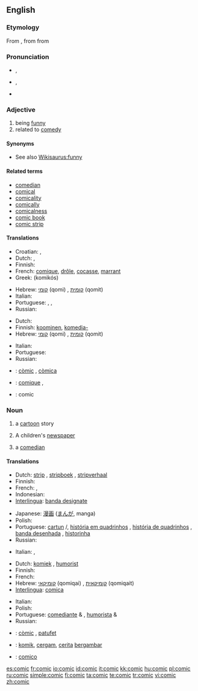 {{wikipedia}}
==English==

===Etymology===
From {{etyl|la|en}} {{term|comicus|lang=la}}, from {{etyl|grc|en}} {{term|κωμικός|tr=komikos|lang=grc|sc=polytonic}} from {{term|κῶμος||carousal|tr=kōmos|lang=grc|sc=polytonic}}

===Pronunciation===
* {{a|RP}} {{IPA|/ˈkɒmɪk/}}, {{SAMPA|/"kQmIk/}}
* {{a|GenAm}} {{IPA|/ˈkɑmɪk/}}, {{SAMPA|/"kAmIk/}}
* {{audio|en-us-comic.ogg|Audio (US)}}
*: {{rhymes|ɒmɪk}}

===Adjective===
{{en-adj}}

# being [[funny]]
# related to [[comedy]]

====Synonyms====
* See also [[Wikisaurus:funny]]

====Related terms====
* [[comedian]]
* [[comical]]
* [[comicality]]
* [[comically]]
* [[comicalness]]
* [[comic book]]
* [[comic strip]]

====Translations====
{{trans-top|being funny}}
* Croatian: {{t-|hr|komičan|alt=kòmičan}}, {{t-|hr|smiješan|alt=smijéšan}}
* Dutch: {{t+|nl|grappig}}, {{t-|nl|komisch}}
* Finnish: {{t-|fi|koominen}}
* French: [[comique]], [[drôle]], [[cocasse]], [[marrant]]
* Greek: {{t|el|κωμικός|m|n|sc=Grek}} (komikós)
{{trans-mid}}
* Hebrew: [[קומי]] (qomi) {{m}}, [[קומית]] (qomit) {{f}}
* Italian: {{t+|it|comico}}
* Portuguese: {{t+|pt|cômico}}, {{t+|pt|engraçado}}, {{t+|pt|divertido}}
* Russian: {{t|ru|комический|tr=komíčeskij|sc=Cyrl}}
{{trans-bottom}}

{{trans-top|related to comedy}}
* Dutch: {{t-|nl|komisch}}
* Finnish: [[koominen]], [[komedia-]]
* Hebrew: [[קומי]] (qomi) {{m}}, [[קומית]] (qomit) {{f}}
{{trans-mid}}
* Italian: {{t+|it|comico}}
* Portuguese: {{t+|pt|cômico}}
* Russian: {{t|ru|комедийный|tr=komedíjnyj|sc=Cyrl}}
{{trans-bottom}}

{{checktrans-top}}
* {{ttbc|Catalan}}: [[còmic]] {{m}}, [[còmica]] {{f}}
{{trans-mid}}
* {{ttbc|French}}: [[comique]] {{m}}, {{f}}
* {{ttbc|Interlingua}}: comic
{{trans-bottom}}

===Noun===
{{en-noun}}

# a [[cartoon]] story
# {{British}} A children's [[newspaper]]
# a [[comedian]]

====Translations====
{{trans-top|a cartoon story}}
* Dutch: [[strip]] {{m}}, [[stripboek]] {{n}}, [[stripverhaal]] {{n}}
* Finnish: {{t-|fi|sarjakuva}}
* French: {{t+|fr|bande dessinée|f}}, {{t+|fr|BD|f}}
* Indonesian: {{t-|id|komik|xs=Indonesian}}
* [[Interlingua]]: [[banda designate]]
{{trans-mid}}
* Japanese: [[漫画]] ([[まんが]], manga)
* Polish: {{t+|pl|komiks|m}}
* Portuguese: [[cartun]] {{m}}/{{f}}, [[história em quadrinhos]] {{f}}, [[história de quadrinhos]] {{f}}, [[banda desenhada]] {{f}}, [[historinha]] {{f}}
* Russian: {{t|ru|комикс|m|tr=kómiks|sc=Cyrl}}
{{trans-bottom}}

{{trans-top|a children's newspaper}}
* Italian: {{t+|it|giornaletto|m}}, {{t+|it|giornalino|m}}
{{trans-mid}}
{{trans-bottom}}

{{trans-top|a comedian}}
* Dutch: [[komiek]] {{m}}, [[humorist]] {{m}}
* Finnish: {{t-|fi|koomikko}}
* French: {{t+|fr|comédien|m}}
* Hebrew: [[קומיקאי]] (qomiqai) {{m}}, [[קומיקאית]] (qomiqait) {{f}}
* [[Interlingua]]: [[comica]] {{f}}
{{trans-mid}}
* Italian: {{t+|it|comico|m}}
* Polish: {{t-|pl|komik|m}}
* Portuguese: [[comediante]] {{m}} & {{f}}, [[humorista]] {{m}} & {{f}}
* Russian: {{t|ru|комик|m|tr=kómik|sc=Cyrl}}
{{trans-bottom}}

{{checktrans-top}}
* {{ttbc|Catalan}}: [[còmic]] {{m}}, [[patufet]] {{m}}
* {{ttbc|Indonesian}}: [[komik]], [[cergam]], [[cerita]] [[gambar|bergambar]]
{{trans-mid}}
* {{ttbc|Interlingua}}: [[comico]] {{m}}

{{trans-bottom}}

[[es:comic]]
[[fr:comic]]
[[io:comic]]
[[id:comic]]
[[it:comic]]
[[kk:comic]]
[[hu:comic]]
[[pl:comic]]
[[ru:comic]]
[[simple:comic]]
[[fi:comic]]
[[ta:comic]]
[[te:comic]]
[[tr:comic]]
[[vi:comic]]
[[zh:comic]]